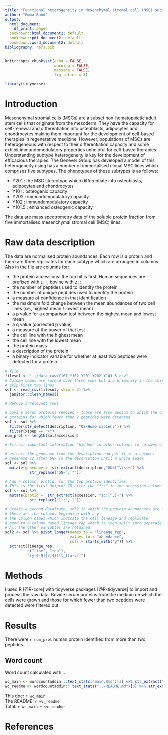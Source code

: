 ```yaml
---
title: "Functional heterogeneity in Mesenchymal stromal cell (MSC) subtypes."
author: "Emma Rand"
output:
  html_document:
    df_print: paged
  bookdown::html_document2: default
  bookdown::pdf_document2: default
  bookdown::word_document2: default
bibliography: refs.bib
---
```

  
```r
knitr::opts_chunk$set(echo = FALSE, 
                      warning = FALSE,
                      message = FALSE,
                      fig.retina = 3)
```

```r
library(tidyverse)
```

# Introduction

Mesenchymal stromal cells (MSCs) are a subset non-hematopoietic adult stem cells that originate from the mesoderm. They have the capacity for self-renewal and differentiation into osteoblasts, adipocytes and chondrocytes making them important for the development of cell-based therapies in regenerative medicine. However, populations of MSCs are heterogeneous with respect to their differentiation capacity and some exhibit immundomodulatory properties unhelpful for cell-based therapies. Understanding subtype heterogeneity is key for the development of efficacious therapies.  The Genever Group has developed a model of this heterogeneity using has a number of immortalised clonal MSC lines which comprises five subtypes. The phenotypes of these subtypes is as follows:

* Y201   : the MSC stereotype which differentiate into osteoblasts, adipocytes and chondrocytes
* Y101   : osteogenic capacity
* Y202   : immundomodulatory capacity
* Y102   : immundomodulatory capacity
* Y101.5 : enhanced osteogenic capacity

The data are mass spectrometry data of the soluble protein fraction from five immortalised mesenchymal stromal cell (MSC) lines. 

# Raw data description

The data are normalised protein abundances. Each row is a protein and there are three replicates for each subtype which are arranged in columns. Also in the file are columns for:

* the protein accessions: the top hit is first, Human sequences are prefixed with `1::`, bovine with `2::`
* the number of peptides used to identify the protein
* the number of unique peptides used to identify the protein
* a measure of confidence in that identification
* the maximum fold change between the mean abundances of two cell lines (i.e., highest mean / lowest mean)
* a p value for a comparison test between the highest mean and lowest mean
* a q value (corrected p value)
* a measure of the power of that test
* the cell line with the highest mean
* the cell line with the lowest mean
* the protein mass
* a description of the protein
* a binary indicator variable for whether at least two peptides were detected for a protein.


```r
# file
filesol <- "../data-raw/Y101_Y102_Y201_Y202_Y101-5.csv"
# Column names are spread over three rows but are primarily in the third row.
# skip first two lines
sol <- read_csv(filesol, skip = 2) %>% 
  janitor::clean_names()
```

```r
# Remove irrelevant rows

# bovine serum proteins removed - these are from medium on which the cells were grown 
# proteins for which fewer than 2 peptides were detected
sol <- sol %>% 
  filter(str_detect(description, "OS=Homo sapiens")) %>% 
  filter(x1pep == "x")
num_prot <- length(sol$accession) 
```


```r
# Extract important information 'hidden' in other columns to columns of their own

# extract the genename from the description and put it in a column.
# genename is after GN= in the description until a white space
sol <- sol %>%
  mutate(genename =  str_extract(description,"GN=[^\\s]+") %>% 
           str_replace("GN=", ""))

# Add a column, protid, for the top protein identifier. 
# This is the first Uniprot ID after the "1::" in the accession column.
sol <- sol %>%
  mutate(protid =  str_extract(accession, "1::[^;]+") %>% 
           str_replace("1::", ""))
```


```r
# Create a second dataframe, sol2 in which the protein abundances are in a single column
# these are the columns beginning with a y
# the column names which indicate the cell lineage and replicate
# good to a column named lineage_rep which is then split into separate columns
# All the other variables are retained.
sol2 <- sol %>% pivot_longer(names_to = "lineage_rep",
                             values_to = "abundance",
                             cols = starts_with("y")) %>%
  extract(lineage_rep,
          c("line", "rep"),
          "(y[0-9]{3,4})\\_([a-c])")
```



# Methods
I used R [@R-core] with tidyverse packages [@R-tidyverse] to import and process the raw data.
Bovine serum proteins from the medium on which the cells were grown and those for which fewer than two peptides were detected were filtered out.

# Results
There were `r num_prot` human protein identified from more than two peptides.



## Word count
Word count calculated with ..
```r
wc_main <- wordcountaddin:::text_stats("main.Rmd")[3] %>% str_extract("[0-9]+") %>% as.numeric()
wc_readme <- wordcountaddin:::text_stats("../README.md")[3] %>% str_extract("[0-9]+") %>% as.numeric()

```

This doc: `r wc_main`  
The README: `r wc_readme`  
Total: `r wc_main + wc_readme`  

# References
